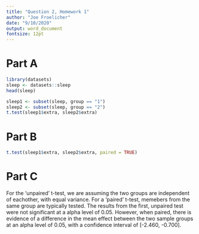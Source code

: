 ```yaml
---
title: "Question 2, Homework 1"
author: "Joe Froelicher"
date: "9/10/2020"
output: word_document
fontsize: 12pt
---
```

# Part A
``` r
library(datasets)
sleep <- datasets::sleep
head(sleep)

sleep1 <- subset(sleep, group == "1")
sleep2 <- subset(sleep, group == "2")
t.test(sleep1$extra, sleep2$extra)
```

# Part B
``` r
t.test(sleep1$extra, sleep2$extra, paired = TRUE)
```

# Part C
For the 'unpaired' t-test, we are assuming the two groups are independent of eachother, with equal variance. For a 'paired' t-test, memebers from the same group are typically tested. The results from the first, unpaired test were not significant at a alpha level of 0.05. However, when paired, there is evidence of a difference in the mean effect between the two sample groups at an alpha level of 0.05, with a confidence interval of [-2.460, -0.700].